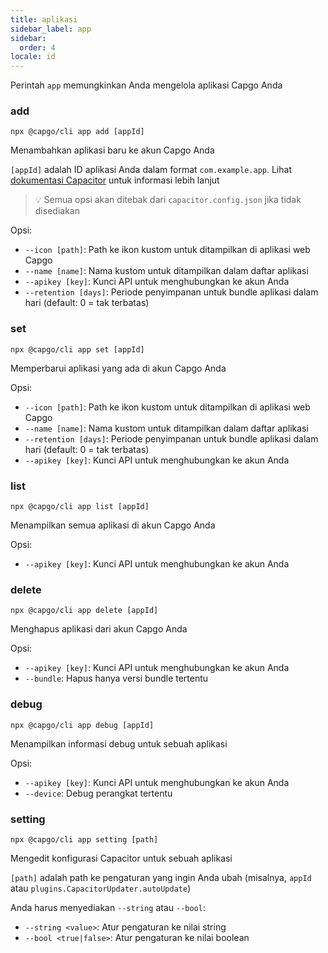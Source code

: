 ```yaml
---
title: aplikasi
sidebar_label: app
sidebar:
  order: 4
locale: id
---
```


Perintah `app` memungkinkan Anda mengelola aplikasi Capgo Anda

### add

`npx @capgo/cli app add [appId]`

Menambahkan aplikasi baru ke akun Capgo Anda

`[appId]` adalah ID aplikasi Anda dalam format `com.example.app`. Lihat [dokumentasi Capacitor](https://capacitorjs.com/docs/cli/commands/init/) untuk informasi lebih lanjut

> 💡 Semua opsi akan ditebak dari `capacitor.config.json` jika tidak disediakan

Opsi:

- `--icon [path]`: Path ke ikon kustom untuk ditampilkan di aplikasi web Capgo
- `--name [name]`: Nama kustom untuk ditampilkan dalam daftar aplikasi
- `--apikey [key]`: Kunci API untuk menghubungkan ke akun Anda
- `--retention [days]`: Periode penyimpanan untuk bundle aplikasi dalam hari (default: 0 = tak terbatas)

### set

`npx @capgo/cli app set [appId]`

Memperbarui aplikasi yang ada di akun Capgo Anda

Opsi:

- `--icon [path]`: Path ke ikon kustom untuk ditampilkan di aplikasi web Capgo
- `--name [name]`: Nama kustom untuk ditampilkan dalam daftar aplikasi
- `--retention [days]`: Periode penyimpanan untuk bundle aplikasi dalam hari (default: 0 = tak terbatas)
- `--apikey [key]`: Kunci API untuk menghubungkan ke akun Anda

### list

`npx @capgo/cli app list [appId]`

Menampilkan semua aplikasi di akun Capgo Anda

Opsi:

- `--apikey [key]`: Kunci API untuk menghubungkan ke akun Anda

### delete

`npx @capgo/cli app delete [appId]`

Menghapus aplikasi dari akun Capgo Anda

Opsi:

- `--apikey [key]`: Kunci API untuk menghubungkan ke akun Anda
- `--bundle`: Hapus hanya versi bundle tertentu

### debug

`npx @capgo/cli app debug [appId]`

Menampilkan informasi debug untuk sebuah aplikasi

Opsi:

- `--apikey [key]`: Kunci API untuk menghubungkan ke akun Anda
- `--device`: Debug perangkat tertentu

### setting

`npx @capgo/cli app setting [path]`

Mengedit konfigurasi Capacitor untuk sebuah aplikasi

`[path]` adalah path ke pengaturan yang ingin Anda ubah (misalnya, `appId` atau `plugins.CapacitorUpdater.autoUpdate`)

Anda harus menyediakan `--string` atau `--bool`:

- `--string <value>`: Atur pengaturan ke nilai string
- `--bool <true|false>`: Atur pengaturan ke nilai boolean